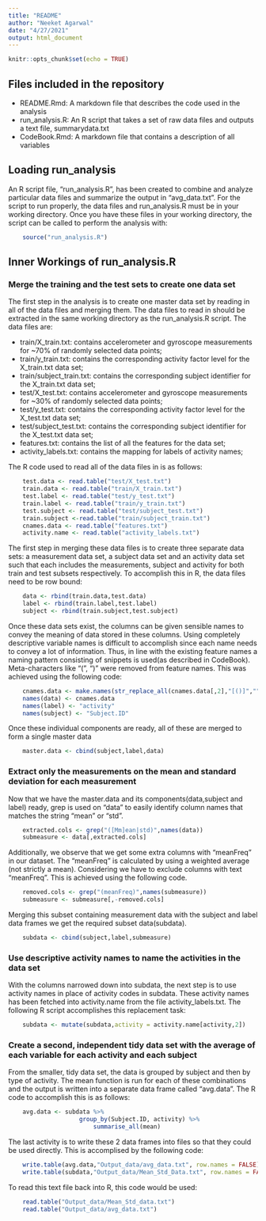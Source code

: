 ```yaml
---
title: "README"
author: "Neeket Agarwal"
date: "4/27/2021"
output: html_document
---
```


```r
knitr::opts_chunk$set(echo = TRUE)
```

## Files included in the repository

* README.Rmd: A markdown file that describes the code used in the analysis
* run_analysis.R: An R script that takes a set of raw data files and outputs a text file, summarydata.txt
* CodeBook.Rmd: A markdown file that contains a description of all variables

## Loading run_analysis

An R script file, "run_analysis.R", has been created to combine and analyze particular data files and summarize the output in "avg_data.txt". For the script to run properly, the data files and run_analysis.R must be in your working directory. Once you have these files in your working directory, the script can be called to perform the analysis with:

```r
    source("run_analysis.R")
```

## Inner Workings of run_analysis.R

### Merge the training and the test sets to create one data set

The first step in the analysis is to create one master data set by reading in all of the data files and merging them. The data files to read in should be extracted in the same working directory as the run_analysis.R script. The data files are:

* train/X_train.txt: contains accelerometer and gyroscope measurements for ~70% of randomly selected data points;
* train/y_train.txt: contains the corresponding activity factor level for the X_train.txt data set;
* train/subject_train.txt: contains the corresponding subject identifier for the X_train.txt data set;
* test/X_test.txt: contains accelerometer and gyroscope measurements for ~30% of randomly selected data points;
* test/y_test.txt: contains the corresponding activity factor level for the X_test.txt data set;
* test/subject_test.txt: contains the corresponding subject identifier for the X_test.txt data set;
* features.txt: contains the list of all the features for the data set;
* activity_labels.txt: contains the mapping for labels of activity names;

The R code used to read all of the data files in is as follows:

```r
    test.data <- read.table("test/X_test.txt")
    train.data <- read.table("train/X_train.txt")
    test.label <- read.table("test/y_test.txt")
    train.label <- read.table("train/y_train.txt")
    test.subject <- read.table("test/subject_test.txt")
    train.subject <-read.table("train/subject_train.txt")
    cnames.data <- read.table("features.txt")
    activity.name <- read.table("activity_labels.txt")
```

The first step in merging these data files is to create three separate data sets: a measurement data set, a subject data set and an activity data set such that each includes the measurements, subject and activity for both train and test subsets respectively. To accomplish this in R, the data files need to be row bound:

```r
    data <- rbind(train.data,test.data)
    label <- rbind(train.label,test.label)
    subject <- rbind(train.subject,test.subject)
```

Once these data sets exist, the columns can be given sensible names to convey the meaning of data stored in these columns. Using completely descriptive variable names is difficult to accomplish since each name needs to convey a lot of information. Thus, in line with the existing feature names a naming pattern consisting of snippets is used(as described in CodeBook). Meta-characters like "(", ")" were removed from feature names. This was achieved using the following code: 

```r
    cnames.data <- make.names(str_replace_all(cnames.data[,2],"[()]",""))
    names(data) <- cnames.data
    names(label) <- "activity"
    names(subject) <- "Subject.ID"
```

Once these individual components are ready, all of these are merged to form a single master data

```r
    master.data <- cbind(subject,label,data)
```

### Extract only the measurements on the mean and standard deviation for each measurement

Now that we have the master.data and its components(data,subject and label) ready, grep is used on "data" to easily identify column names that matches the string "mean" or "std".   

```r
    extracted.cols <- grep("([Mm]ean|std)",names(data))
    submeasure <- data[,extracted.cols]
```

Additionally, we observe that we get some extra columns with "meanFreq" in our dataset. The "meanFreq" is calculated by using a weighted average (not strictly a mean). Considering we have to exclude columns with text "meanFreq". This is achieved using the following code.


```r
    removed.cols <- grep("(meanFreq)",names(submeasure))
    submeasure <- submeasure[,-removed.cols]
```

Merging this subset containing measurement data with the subject and label data frames we get the required subset data(subdata).
```r
    subdata <- cbind(subject,label,submeasure)
```

### Use descriptive activity names to name the activities in the data set

With the columns narrowed down into subdata, the next step is to use activity names in place of activity codes in subdata. These activity names has been fetched into activity.name from the file activity_labels.txt. The following R script accomplishes this replacement task:

```r
    subdata <- mutate(subdata,activity = activity.name[activity,2])
```

### Create a second, independent tidy data set with the average of each variable for each activity and each subject

From the smaller, tidy data set, the data is grouped by subject and then by type of activity. The mean function is run for each of these combinations and the output is written into a separate data frame called "avg.data". The R code to accomplish this is as follows:

```r
    avg.data <- subdata %>%
                    group_by(Subject.ID, activity) %>%
                        summarise_all(mean)
```

The last activity is to write these 2 data frames into files so that they could be used directly. This is accomplised by the following code:

```r
    write.table(avg.data,"Output_data/avg_data.txt", row.names = FALSE)
    write.table(subdata,"Output_data/Mean_Std_Data.txt", row.names = FALSE)

```

To read this text file back into R, this code would be used:

```r
    read.table("Output_data/Mean_Std_data.txt")
    read.table("Output_data/avg_data.txt")
```